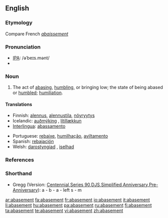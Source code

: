 ==English==

===Etymology===
Compare French ''[[abaissement]]''

===Pronunciation===
* [[IPA]]: /əˈbeɪs.mənt/
* {{audio|en-us-abasement.ogg|Audio (US)}}

===Noun===
{{en-noun}}

# The act of [[abasing]], [[humbling]], or bringing low; the state of being abased or [[humbled]]; [[humiliation]].

====Translations====
{{trans-top|the act of abasing}}
* Finnish: [[alennus]], [[alennustila]], [[nöyryytys]]
* Icelandic: [[auðmýking]] {{f}}, [[lítillækkun]] {{f}}
* [[Interlingua]]: [[abassamento]]
{{trans-mid}}
* Portuguese: [[rebaixe]], [[humilhação]], [[aviltamento]]
* Spanish: [[rebajación]]
* Welsh: [[darostyngiad]] {{m}}, [[iselhad]] {{m}}
{{trans-bottom}}

===References===
{{R:Century 1911}}
{{R:Webster 1913}}

===Shorthand===
* Gregg (Version: [http://en.wikipedia.org/wiki/Gregg_Shorthand#Centennial_Gregg_Shorthand Centennial],[http://en.wikipedia.org/wiki/Gregg_Shorthand#Series_90_Gregg_Shorthand Series 90],[http://en.wikipedia.org/wiki/Gregg_Shorthand#Diamond_Jubilee_Gregg_Shorthand DJS],[http://en.wikipedia.org/wiki/Gregg_Shorthand#Simplified_Gregg_Shorthand Simplified],[http://en.wikipedia.org/wiki/Gregg_Shorthand#Anniversary_Gregg_Shorthand Anniversary],[http://en.wikipedia.org/wiki/Gregg_Shorthand#Pre-Anniversary_Gregg_Shorthand Pre-Anniversary]): a - b - a - left s - m

[[ar:abasement]]
[[fa:abasement]]
[[fr:abasement]]
[[io:abasement]]
[[it:abasement]]
[[li:abasement]]
[[hu:abasement]]
[[pa:abasement]]
[[ru:abasement]]
[[fi:abasement]]
[[ta:abasement]]
[[te:abasement]]
[[vi:abasement]]
[[zh:abasement]]